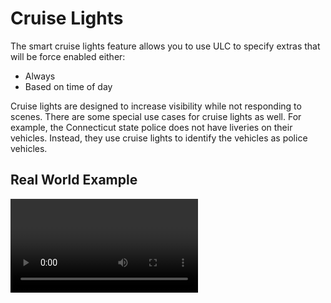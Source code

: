 
# Cruise Lights

The smart cruise lights feature allows you to use ULC to specify extras that will be force enabled either:
- Always
- Based on time of day

Cruise lights are designed to increase visibility while not responding to scenes. There are some special use cases for cruise lights as well.
For example, the Connecticut state police does not have liveries on their vehicles. Instead, they use cruise lights to identify the vehicles as police vehicles.

## Real World Example
<Video url="https://www.youtube.com/watch?v=dzB75QGqkWs"/>

## How to Create Cruise Lights

To create cruise lights simply create an extra that is just emissive mesh. Make sure the emissives are dimmed down instead of full brightness!

Cruise lights don't have to be sirens. They can just be plain emissive meshes that aren't scaled down.
However, if you want environment lighting, or you want the steady burns to only show when the emergency lights are activated, then you should make these a siren.

## Global Settings
These settings are found in the ``config.lua`` file and affect the whole server.
### ``nightStartHour``
This value specifies the hour of the day when the cruise lights will activate.
```lua
nightStartHour = 18,
```
### ``nightEndHour``
This value specifies the hour of the day when the cruise lights will deactivate.
```lua  
nightEndHour = 6,
```
### ``delay``
This value specifies the delay between checks for the cruise lights.
```lua
delay = 10,
```

## Per-Vehicle Settings
These settings are found in ``ulc.lua`` and only effect the specified vehicle(s).

### ``forceOn``
This value specifies whether the cruise lights should be forced on.
If set to true, this will override the ``useTime`` setting and cruise lights
will be enabled at all times.
```lua
forceOn = false,
```
### ``useTime``
This value specifies whether the cruise lights should be enabled based on the time of day.
If set to true, cruise lights will be force enabled at night only.
```lua
useTime = true,
```
### ``disableWithLights``
This value specifies whether the cruise lights should be disabled when the main lights are activated.
```lua
disableWithLights = false,
```
### ``sbExtras``
This value specifies which extras should be force enabled as cruise lights.
```lua
sbExtras = {1, 2}
```